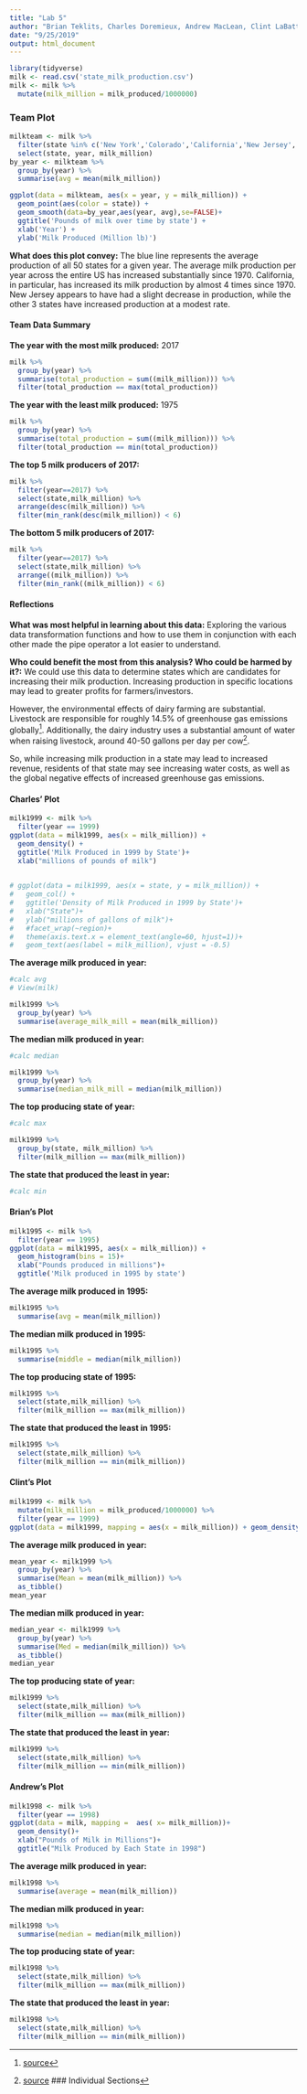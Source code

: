 ---
title: "Lab 5"
author: "Brian Teklits, Charles Doremieux, Andrew MacLean, Clint LaBattaglia"
date: "9/25/2019"
output: html_document
---

```{r setup,include=FALSE}
library(tidyverse)
milk <- read.csv('state_milk_production.csv')
milk <- milk %>%
  mutate(milk_million = milk_produced/1000000)
```


### Team Plot
```{r}
milkteam <- milk %>%
  filter(state %in% c('New York','Colorado','California','New Jersey','Washington')) %>%
  select(state, year, milk_million)
by_year <- milkteam %>%
  group_by(year) %>%
  summarise(avg = mean(milk_million))
```

```{r}
ggplot(data = milkteam, aes(x = year, y = milk_million)) +
  geom_point(aes(color = state)) +
  geom_smooth(data=by_year,aes(year, avg),se=FALSE)+
  ggtitle('Pounds of milk over time by state') +
  xlab('Year') +
  ylab('Milk Produced (Million lb)')
```

**What does this plot convey:** The blue line represents the average production of all 50 states for a given year. The average milk production per year across the entire US has increased substantially since 1970. California, in particular, has increased its milk production by almost 4 times since 1970. New Jersey appears to have had a slight decrease in production, while the other 3 states have increased production at a modest rate.

#### Team Data Summary

**The year with the most milk produced:** 2017
```{r}
milk %>%
  group_by(year) %>%
  summarise(total_production = sum((milk_million))) %>% 
  filter(total_production == max(total_production))
```
**The year with the least milk produced:** 1975
```{r}
milk %>%
  group_by(year) %>%
  summarise(total_production = sum((milk_million))) %>% 
  filter(total_production == min(total_production))
```
**The top 5 milk producers of 2017:**
```{r}
milk %>%
  filter(year==2017) %>%
  select(state,milk_million) %>%
  arrange(desc(milk_million)) %>%
  filter(min_rank(desc(milk_million)) < 6)
```
**The bottom 5 milk producers of 2017:**
```{r}
milk %>%
  filter(year==2017) %>%
  select(state,milk_million) %>%
  arrange((milk_million)) %>%
  filter(min_rank((milk_million)) < 6)
```

#### Reflections

**What was most helpful in learning about this data:** Exploring the various data transformation functions and how to use them in conjunction with each other made the pipe operator a lot easier to understand.

**Who could benefit the most from this analysis? Who could be harmed by it?:** We could use this data to determine states which are candidates for increasing their milk production. Increasing production in specific locations may lead to greater profits for farmers/investors. 

However, the environmental effects of dairy farming are substantial. Livestock are responsible for roughly 14.5% of greenhouse gas emissions globally[^1]. Additionally, the dairy industry uses a substantial amount of water when raising livestock, around 40-50 gallons per day per cow[^2].

So, while increasing milk production in a state may lead to increased revenue, residents of that state may see increasing water costs, as well as the global negative effects of increased greenhouse gas emissions.

[^1]:[source](http://www.fao.org/news/story/en/item/197623/icode/)
[^2]:[source](http://wdmc.org/2013/Scientific%20Data%20for%20Developing%20Water%20Budgets%20on%20a%20Dairy.pdf)
### Individual Sections

#### Charles' Plot

```{r}
milk1999 <- milk %>%
  filter(year == 1999)
ggplot(data = milk1999, aes(x = milk_million)) +
  geom_density() + 
  ggtitle('Milk Produced in 1999 by State')+
  xlab("millions of pounds of milk")
  

# ggplot(data = milk1999, aes(x = state, y = milk_million)) +
#   geom_col() + 
#   ggtitle('Density of Milk Produced in 1999 by State')+
#   xlab("State")+
#   ylab("millions of gallons of milk")+
#   #facet_wrap(~region)+
#   theme(axis.text.x = element_text(angle=60, hjust=1))+
#   geom_text(aes(label = milk_million), vjust = -0.5)
```

**The average milk produced in year:**
```{r}
#calc avg
# View(milk)

milk1999 %>%
  group_by(year) %>%
  summarise(average_milk_mill = mean(milk_million))


```
**The median milk produced in year:**
```{r}
#calc median

milk1999 %>%
  group_by(year) %>%
  summarise(median_milk_mill = median(milk_million))


```
**The top producing state of year:**
```{r}
#calc max

milk1999 %>%
  group_by(state, milk_million) %>%
  filter(milk_million == max(milk_million))
```
**The state that produced the least in year:**
```{r}
#calc min
```


#### Brian's Plot

```{r}
milk1995 <- milk %>%
  filter(year == 1995)
ggplot(data = milk1995, aes(x = milk_million)) +
  geom_histogram(bins = 15)+
  xlab("Pounds produced in millions")+
  ggtitle('Milk produced in 1995 by state')
```

**The average milk produced in 1995:**
```{r}
milk1995 %>%
  summarise(avg = mean(milk_million))
```
**The median milk produced in 1995:**
```{r}
milk1995 %>%
  summarise(middle = median(milk_million))
```
**The top producing state of 1995:**
```{r}
milk1995 %>% 
  select(state,milk_million) %>% 
  filter(milk_million == max(milk_million))
```
**The state that produced the least in 1995:**
```{r}
milk1995 %>% 
  select(state,milk_million) %>%
  filter(milk_million == min(milk_million))
```


#### Clint's Plot

```{r}
milk1999 <- milk %>%
  mutate(milk_million = milk_produced/1000000) %>%
  filter(year == 1999)
ggplot(data = milk1999, mapping = aes(x = milk_million)) + geom_density() + xlab("Amount of milk produced in millions of gallons") + ggtitle("Milk Production by State in the Year 1999")
```

**The average milk produced in year:**
```{r}
mean_year <- milk1999 %>%
  group_by(year) %>%
  summarise(Mean = mean(milk_million)) %>%
  as_tibble()
mean_year
```
**The median milk produced in year:**
```{r}
median_year <- milk1999 %>%
  group_by(year) %>%
  summarise(Med = median(milk_million)) %>%
  as_tibble()
median_year
```
**The top producing state of year:**
```{r}
milk1999 %>% 
  select(state,milk_million) %>%
  filter(milk_million == max(milk_million))
```
**The state that produced the least in year:**
```{r}
milk1999 %>% 
  select(state,milk_million) %>%
  filter(milk_million == min(milk_million))
```


#### Andrew's Plot

```{r}
milk1998 <- milk %>%
  filter(year == 1998)
ggplot(data = milk, mapping =  aes( x= milk_million))+
  geom_density()+
  xlab("Pounds of Milk in Millions")+
  ggtitle("Milk Produced by Each State in 1998")
```

**The average milk produced in year:**
```{r}
milk1998 %>%
  summarise(average = mean(milk_million))
```
**The median milk produced in year:**
```{r}
milk1998 %>%
  summarise(median = median(milk_million))
```
**The top producing state of year:**
```{r}
milk1998 %>% 
  select(state,milk_million) %>% 
  filter(milk_million == max(milk_million))
```
**The state that produced the least in year:**
```{r}
milk1998 %>% 
  select(state,milk_million) %>%
  filter(milk_million == min(milk_million))
```

